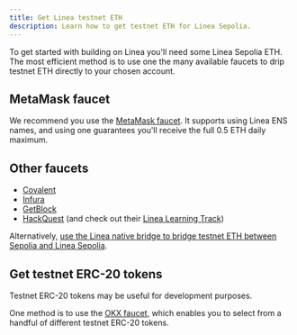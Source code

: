 ```yaml
---
title: Get Linea testnet ETH
description: Learn how to get testnet ETH for Linea Sepolia.
---
```


To get started with building on Linea you'll need some Linea Sepolia ETH. The most efficient method
is to use one the many available faucets to drip testnet ETH directly to your chosen account.

## MetaMask faucet

We recommend you use the [MetaMask faucet](https://docs.metamask.io/developer-tools/faucet/). It
supports using Linea ENS names, and using one guarantees you'll receive the full 0.5 ETH daily 
maximum.

## Other faucets

- [Covalent](https://www.covalenthq.com/faucet/)
- [Infura](https://www.infura.io/faucet/linea)
- [GetBlock](https://getblock.io/faucet/linea-sepolia/)
- [HackQuest](https://www.hackquest.io/en/faucets/59141) (and check out their [Linea Learning Track](https://www.hackquest.io/en/learning-track/9be129e7-575b-49bd-a64e-1bbe32427ace))

Alternatively, [use the Linea native bridge to bridge testnet ETH between Sepolia and Linea Sepolia](../how-to/bridge/how-to-bridge-eth.mdx).

## Get testnet ERC-20 tokens

Testnet ERC-20 tokens may be useful for development purposes.

One method is to use the [OKX faucet](https://www.okx.com/xlayer/faucet/sepoliafaucet), which 
enables you to select from a handful of different testnet ERC-20 tokens.
